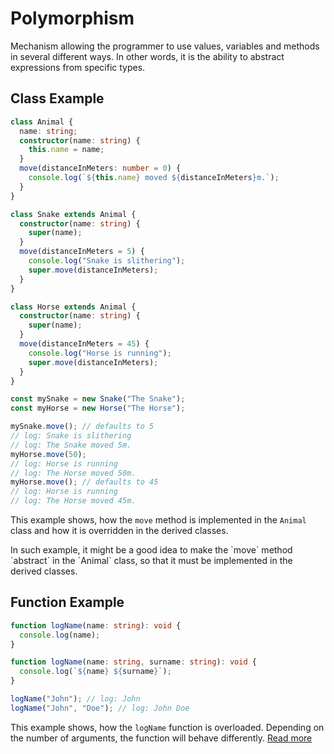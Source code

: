 # Polymorphism

Mechanism allowing the programmer to use values, variables and methods in several different ways. In other words, it is the ability to abstract expressions from specific types.

## Class Example

```typescript filename="polymorphism.ts"
class Animal {
  name: string;
  constructor(name: string) {
    this.name = name;
  }
  move(distanceInMeters: number = 0) {
    console.log(`${this.name} moved ${distanceInMeters}m.`);
  }
}

class Snake extends Animal {
  constructor(name: string) {
    super(name);
  }
  move(distanceInMeters = 5) {
    console.log("Snake is slithering");
    super.move(distanceInMeters);
  }
}

class Horse extends Animal {
  constructor(name: string) {
    super(name);
  }
  move(distanceInMeters = 45) {
    console.log("Horse is running");
    super.move(distanceInMeters);
  }
}

const mySnake = new Snake("The Snake");
const myHorse = new Horse("The Horse");

mySnake.move(); // defaults to 5
// log: Snake is slithering
// log: The Snake moved 5m.
myHorse.move(50);
// log: Horse is running
// log: The Horse moved 50m.
myHorse.move(); // defaults to 45
// log: Horse is running
// log: The Horse moved 45m.
```

This example shows, how the `move` method is implemented in the `Animal` class and how it is overridden in the derived classes.


<Callout emoji="💡">
  In such example, it might be a good idea to make the `move` method `abstract`
  in the `Animal` class, so that it must be implemented in the derived classes.
</Callout>

## Function Example

```typescript filename="polymorphism.ts"
function logName(name: string): void {
  console.log(name);
}

function logName(name: string, surname: string): void {
  console.log(`${name} ${surname}`);
}

logName("John"); // log: John
logName("John", "Doe"); // log: John Doe
```

This example shows, how the `logName` function is overloaded. Depending on the number of arguments, the function will behave differently. [Read more](/typeScript/functionOverloading)
